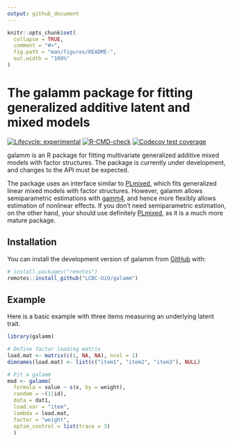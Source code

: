 ```yaml
---
output: github_document
---
```


<!-- README.md is generated from README.Rmd. Please edit that file -->

```r
knitr::opts_chunk$set(
  collapse = TRUE,
  comment = "#>",
  fig.path = "man/figures/README-",
  out.width = "100%"
)
```

# The galamm package for fitting generalized additive latent and mixed models

<!-- badges: start -->
[![Lifecycle: experimental](https://img.shields.io/badge/lifecycle-experimental-orange.svg)](https://lifecycle.r-lib.org/articles/stages.html#experimental)
[![R-CMD-check](https://github.com/LCBC-UiO/galamm/workflows/R-CMD-check/badge.svg)](https://github.com/LCBC-UiO/galamm/actions)
[![Codecov test coverage](https://codecov.io/gh/LCBC-UiO/galamm/branch/main/graph/badge.svg)](https://codecov.io/gh/LCBC-UiO/galamm?branch=main)
<!-- badges: end -->

galamm is an R package for fitting multivariate generalized additive mixed models with factor structures. The package is currently under development, and changes to the API must be expected. 

The package uses an interface similar to [PLmixed](https://cran.r-project.org/package=PLmixed), which fits generalized linear mixed models with factor structures. However, galamm allows semiparametric estimations with [gamm4](https://cran.r-project.org/package=gamm4), and hence more flexibly allows estimation of nonlinear effects. If you don't need semiparametric estimation, on the other hand, your should use definitely [PLmixed](https://cran.r-project.org/package=PLmixed), as it is a much more mature package.

## Installation

You can install the development version of galamm from [GitHub](https://github.com/) with:

``` r
# install.packages("remotes")
remotes::install_github("LCBC-UiO/galamm")
```
## Example

Here is a basic example with three items measuring an underlying latent trait.

```r
library(galamm)

# Define factor loading matrix
load.mat <- matrix(c(1, NA, NA), ncol = 1)
dimnames(load.mat) <- list(c("item1", "item2", "item3"), NULL)

# Fit a galamm
mod <- galamm(
  formula = value ~ s(x, by = weight),
  random = ~(1|id),
  data = dat1,
  load.var = "item",
  lambda = load.mat,
  factor = "weight",
  optim_control = list(trace = 3)
  )
```

